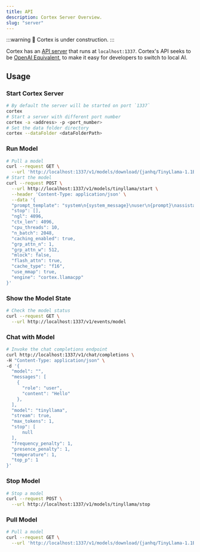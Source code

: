 ```yaml
---
title: API
description: Cortex Server Overview.
slug: "server"
---
```



:::warning
🚧 Cortex is under construction.
:::

Cortex has an [API server](https://cortex.so/api-reference) that runs at `localhost:1337`. Cortex's API seeks to be [OpenAI Equivalent](https://platform.openai.com/docs/api-reference/introduction), to make it easy for developers to switch to local AI.


## Usage
### Start Cortex Server
```bash
# By default the server will be started on port `1337`
cortex
# Start a server with different port number
cortex -a <address> -p <port_number>
# Set the data folder directory
cortex --dataFolder <dataFolderPath>
```
### Run Model
```bash
# Pull a model
curl --request GET \
  --url 'http://localhost:1337/v1/models/download/{janhq/TinyLlama-1.1B-Chat-v1.0-GGUF}'
# Start the model
curl --request POST \
  --url http://localhost:1337/v1/models/tinyllama/start \
  --header 'Content-Type: application/json' \
  --data '{
  "prompt_template": "system\n{system_message}\nuser\n{prompt}\nassistant",
  "stop": [],
  "ngl": 4096,
  "ctx_len": 4096,
  "cpu_threads": 10,
  "n_batch": 2048,
  "caching_enabled": true,
  "grp_attn_n": 1,
  "grp_attn_w": 512,
  "mlock": false,
  "flash_attn": true,
  "cache_type": "f16",
  "use_mmap": true,
  "engine": "cortex.llamacpp"
}'
```
### Show the Model State 
```bash
# Check the model status
curl --request GET \
  --url http://localhost:1337/v1/events/model
```
### Chat with Model
```bash
# Invoke the chat completions endpoint
curl http://localhost:1337/v1/chat/completions \
-H "Content-Type: application/json" \
-d '{
  "model": "",
  "messages": [
    {
      "role": "user",
      "content": "Hello"
    },
  ],
  "model": "tinyllama",
  "stream": true,
  "max_tokens": 1,
  "stop": [
      null
  ],
  "frequency_penalty": 1,
  "presence_penalty": 1,
  "temperature": 1,
  "top_p": 1
}'
```
### Stop Model
```bash
# Stop a model
curl --request POST \
  --url http://localhost:1337/v1/models/tinyllama/stop
```
### Pull Model
```bash
# Pull a model
curl --request GET \
  --url 'http://localhost:1337/v1/models/download/{janhq/TinyLlama-1.1B-Chat-v1.0-GGUF}'
```